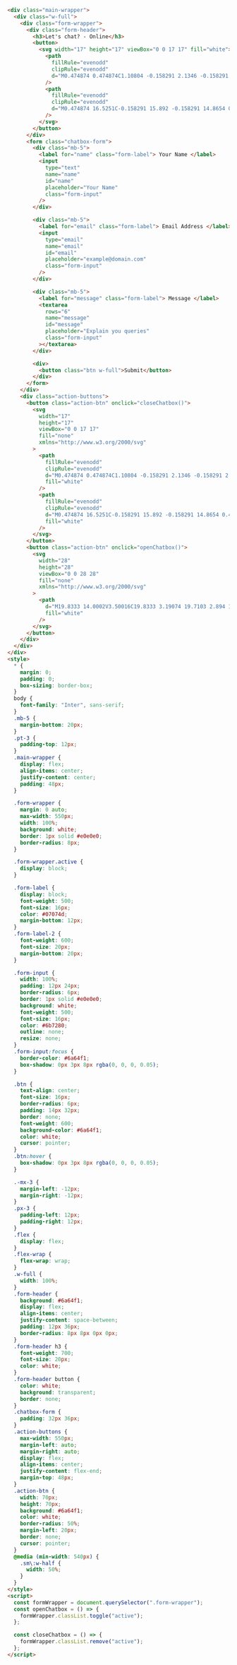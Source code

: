 ```html
<div class="main-wrapper">
  <div class="w-full">
    <div class="form-wrapper">
      <div class="form-header">
        <h3>Let's chat? - Online</h3>
        <button>
          <svg width="17" height="17" viewBox="0 0 17 17" fill="white">
            <path
              fillRule="evenodd"
              clipRule="evenodd"
              d="M0.474874 0.474874C1.10804 -0.158291 2.1346 -0.158291 2.76777 0.474874L16.5251 14.2322C17.1583 14.8654 17.1583 15.892 16.5251 16.5251C15.892 17.1583 14.8654 17.1583 14.2322 16.5251L0.474874 2.76777C-0.158291 2.1346 -0.158291 1.10804 0.474874 0.474874Z"
            />
            <path
              fillRule="evenodd"
              clipRule="evenodd"
              d="M0.474874 16.5251C-0.158291 15.892 -0.158291 14.8654 0.474874 14.2322L14.2322 0.474874C14.8654 -0.158292 15.892 -0.158291 16.5251 0.474874C17.1583 1.10804 17.1583 2.1346 16.5251 2.76777L2.76777 16.5251C2.1346 17.1583 1.10804 17.1583 0.474874 16.5251Z"
            />
          </svg>
        </button>
      </div>
      <form class="chatbox-form">
        <div class="mb-5">
          <label for="name" class="form-label"> Your Name </label>
          <input
            type="text"
            name="name"
            id="name"
            placeholder="Your Name"
            class="form-input"
          />
        </div>

        <div class="mb-5">
          <label for="email" class="form-label"> Email Address </label>
          <input
            type="email"
            name="email"
            id="email"
            placeholder="example@domain.com"
            class="form-input"
          />
        </div>

        <div class="mb-5">
          <label for="message" class="form-label"> Message </label>
          <textarea
            rows="6"
            name="message"
            id="message"
            placeholder="Explain you queries"
            class="form-input"
          ></textarea>
        </div>

        <div>
          <button class="btn w-full">Submit</button>
        </div>
      </form>
    </div>
    <div class="action-buttons">
      <button class="action-btn" onclick="closeChatbox()">
        <svg
          width="17"
          height="17"
          viewBox="0 0 17 17"
          fill="none"
          xmlns="http://www.w3.org/2000/svg"
        >
          <path
            fillRule="evenodd"
            clipRule="evenodd"
            d="M0.474874 0.474874C1.10804 -0.158291 2.1346 -0.158291 2.76777 0.474874L16.5251 14.2322C17.1583 14.8654 17.1583 15.892 16.5251 16.5251C15.892 17.1583 14.8654 17.1583 14.2322 16.5251L0.474874 2.76777C-0.158291 2.1346 -0.158291 1.10804 0.474874 0.474874Z"
            fill="white"
          />
          <path
            fillRule="evenodd"
            clipRule="evenodd"
            d="M0.474874 16.5251C-0.158291 15.892 -0.158291 14.8654 0.474874 14.2322L14.2322 0.474874C14.8654 -0.158292 15.892 -0.158291 16.5251 0.474874C17.1583 1.10804 17.1583 2.1346 16.5251 2.76777L2.76777 16.5251C2.1346 17.1583 1.10804 17.1583 0.474874 16.5251Z"
            fill="white"
          />
        </svg>
      </button>
      <button class="action-btn" onclick="openChatbox()">
        <svg
          width="28"
          height="28"
          viewBox="0 0 28 28"
          fill="none"
          xmlns="http://www.w3.org/2000/svg"
        >
          <path
            d="M19.8333 14.0002V3.50016C19.8333 3.19074 19.7103 2.894 19.4915 2.6752C19.2728 2.45641 18.976 2.3335 18.6666 2.3335H3.49992C3.1905 2.3335 2.89375 2.45641 2.67496 2.6752C2.45617 2.894 2.33325 3.19074 2.33325 3.50016V19.8335L6.99992 15.1668H18.6666C18.976 15.1668 19.2728 15.0439 19.4915 14.8251C19.7103 14.6063 19.8333 14.3096 19.8333 14.0002ZM24.4999 7.00016H22.1666V17.5002H6.99992V19.8335C6.99992 20.1429 7.12284 20.4397 7.34163 20.6585C7.56042 20.8772 7.85717 21.0002 8.16659 21.0002H20.9999L25.6666 25.6668V8.16683C25.6666 7.85741 25.5437 7.56066 25.3249 7.34187C25.1061 7.12308 24.8093 7.00016 24.4999 7.00016Z"
            fill="white"
          />
        </svg>
      </button>
    </div>
  </div>
</div>
<style>
  * {
    margin: 0;
    padding: 0;
    box-sizing: border-box;
  }
  body {
    font-family: "Inter", sans-serif;
  }
  .mb-5 {
    margin-bottom: 20px;
  }
  .pt-3 {
    padding-top: 12px;
  }
  .main-wrapper {
    display: flex;
    align-items: center;
    justify-content: center;
    padding: 48px;
  }

  .form-wrapper {
    margin: 0 auto;
    max-width: 550px;
    width: 100%;
    background: white;
    border: 1px solid #e0e0e0;
    border-radius: 8px;
  }

  .form-wrapper.active {
    display: block;
  }

  .form-label {
    display: block;
    font-weight: 500;
    font-size: 16px;
    color: #07074d;
    margin-bottom: 12px;
  }
  .form-label-2 {
    font-weight: 600;
    font-size: 20px;
    margin-bottom: 20px;
  }

  .form-input {
    width: 100%;
    padding: 12px 24px;
    border-radius: 6px;
    border: 1px solid #e0e0e0;
    background: white;
    font-weight: 500;
    font-size: 16px;
    color: #6b7280;
    outline: none;
    resize: none;
  }
  .form-input:focus {
    border-color: #6a64f1;
    box-shadow: 0px 3px 8px rgba(0, 0, 0, 0.05);
  }

  .btn {
    text-align: center;
    font-size: 16px;
    border-radius: 6px;
    padding: 14px 32px;
    border: none;
    font-weight: 600;
    background-color: #6a64f1;
    color: white;
    cursor: pointer;
  }
  .btn:hover {
    box-shadow: 0px 3px 8px rgba(0, 0, 0, 0.05);
  }

  .-mx-3 {
    margin-left: -12px;
    margin-right: -12px;
  }
  .px-3 {
    padding-left: 12px;
    padding-right: 12px;
  }
  .flex {
    display: flex;
  }
  .flex-wrap {
    flex-wrap: wrap;
  }
  .w-full {
    width: 100%;
  }
  .form-header {
    background: #6a64f1;
    display: flex;
    align-items: center;
    justify-content: space-between;
    padding: 12px 36px;
    border-radius: 8px 8px 0px 0px;
  }
  .form-header h3 {
    font-weight: 700;
    font-size: 20px;
    color: white;
  }
  .form-header button {
    color: white;
    background: transparent;
    border: none;
  }
  .chatbox-form {
    padding: 32px 36px;
  }
  .action-buttons {
    max-width: 550px;
    margin-left: auto;
    margin-right: auto;
    display: flex;
    align-items: center;
    justify-content: flex-end;
    margin-top: 48px;
  }
  .action-btn {
    width: 70px;
    height: 70px;
    background: #6a64f1;
    color: white;
    border-radius: 50%;
    margin-left: 20px;
    border: none;
    cursor: pointer;
  }
  @media (min-width: 540px) {
    .sm\:w-half {
      width: 50%;
    }
  }
</style>
<script>
  const formWrapper = document.querySelector(".form-wrapper");
  const openChatbox = () => {
    formWrapper.classList.toggle("active");
  };

  const closeChatbox = () => {
    formWrapper.classList.remove("active");
  };
</script>
```
